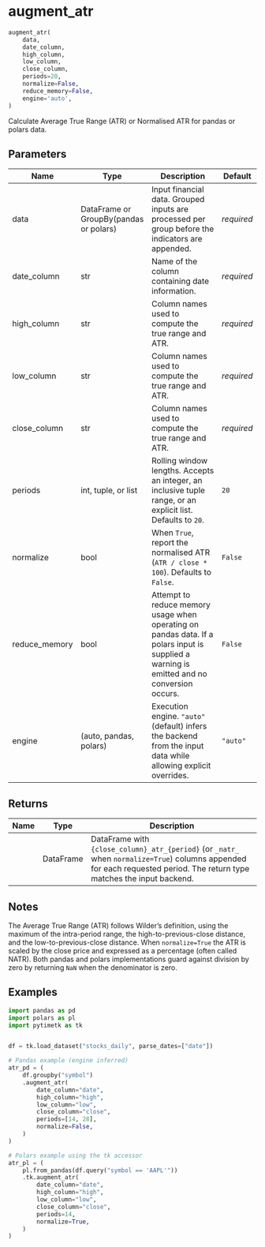 # augment_atr { #pytimetk.augment_atr }

```python
augment_atr(
    data,
    date_column,
    high_column,
    low_column,
    close_column,
    periods=20,
    normalize=False,
    reduce_memory=False,
    engine='auto',
)
```

Calculate Average True Range (ATR) or Normalised ATR for pandas or polars data.

## Parameters {.doc-section .doc-section-parameters}

| Name          | Type                                   | Description                                                                                                                                | Default    |
|---------------|----------------------------------------|--------------------------------------------------------------------------------------------------------------------------------------------|------------|
| data          | DataFrame or GroupBy(pandas or polars) | Input financial data. Grouped inputs are processed per group before the indicators are appended.                                           | _required_ |
| date_column   | str                                    | Name of the column containing date information.                                                                                            | _required_ |
| high_column   | str                                    | Column names used to compute the true range and ATR.                                                                                       | _required_ |
| low_column    | str                                    | Column names used to compute the true range and ATR.                                                                                       | _required_ |
| close_column  | str                                    | Column names used to compute the true range and ATR.                                                                                       | _required_ |
| periods       | int, tuple, or list                    | Rolling window lengths. Accepts an integer, an inclusive tuple range, or an explicit list. Defaults to ``20``.                             | `20`       |
| normalize     | bool                                   | When ``True``, report the normalised ATR (``ATR / close * 100``). Defaults to ``False``.                                                   | `False`    |
| reduce_memory | bool                                   | Attempt to reduce memory usage when operating on pandas data. If a polars input is supplied a warning is emitted and no conversion occurs. | `False`    |
| engine        | (auto, pandas, polars)                 | Execution engine. ``"auto"`` (default) infers the backend from the input data while allowing explicit overrides.                           | `"auto"`   |

## Returns {.doc-section .doc-section-returns}

| Name   | Type      | Description                                                                                                                                                                   |
|--------|-----------|-------------------------------------------------------------------------------------------------------------------------------------------------------------------------------|
|        | DataFrame | DataFrame with ``{close_column}_atr_{period}`` (or ``_natr_`` when ``normalize=True``) columns appended for each requested period. The return type matches the input backend. |

## Notes {.doc-section .doc-section-notes}

The Average True Range (ATR) follows Wilder's definition, using the maximum
of the intra-period range, the high-to-previous-close distance, and the
low-to-previous-close distance. When ``normalize=True`` the ATR is scaled
by the close price and expressed as a percentage (often called NATR). Both
pandas and polars implementations guard against division by zero by
returning ``NaN`` when the denominator is zero.

## Examples {.doc-section .doc-section-examples}

```python
import pandas as pd
import polars as pl
import pytimetk as tk


df = tk.load_dataset("stocks_daily", parse_dates=["date"])

# Pandas example (engine inferred)
atr_pd = (
    df.groupby("symbol")
    .augment_atr(
        date_column="date",
        high_column="high",
        low_column="low",
        close_column="close",
        periods=[14, 28],
        normalize=False,
    )
)

# Polars example using the tk accessor
atr_pl = (
    pl.from_pandas(df.query("symbol == 'AAPL'"))
    .tk.augment_atr(
        date_column="date",
        high_column="high",
        low_column="low",
        close_column="close",
        periods=14,
        normalize=True,
    )
)
```